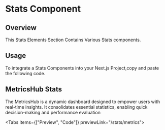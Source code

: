 
# Stats Component

## Overview

This Stats Elements Section Contains Various Stats components.

## Usage

To integrate a Stats Components into your Next.js Project,copy and paste the following code.

## MetricsHub Stats

The MetricsHub is a dynamic dashboard designed to empower users with real-time insights. It consolidates essential statistics, enabling quick decision-making and performance evaluation

<Tabs items={["Preview", "Code"]} previewLink="/stats/metrics">
  <TabComponent label="Preview">
    <MetricsHub />
  </TabComponent>
  <TabComponent label="Code">
    <SourceCodeViewer componentPath="Stats/MetricsHub.tsx" />
  </TabComponent>
</Tabs>
